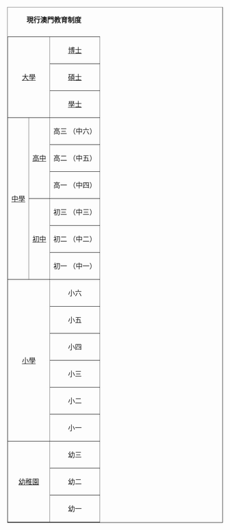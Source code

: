 <table border=1 cellpadding=2 cellspacing=0 align=right style=margin-left:1em class="wikitable">
<caption>'''現行澳門教育制度'''</caption>
<tr align=center><td colspan=2 rowspan=3>[[大學]]<td colspan=2>[[博士]]
<tr align=center><td colspan=2>[[碩士]]
<tr align=center><td colspan=2>[[學士]]
<tr align=center><td rowspan=6>[[中學]]<td rowspan=3>[[高中]]<td colspan=5>高三 （中六）
<tr align=center><td colspan=5>高二 （中五）
<tr align=center><td colspan=5>高一 （中四）
<tr align=center><td rowspan=3>[[初中]]<td colspan=5>初三 （中三）
<tr align=center><td colspan=5>初二 （中二）
<tr align=center><td colspan=5>初一 （中一）
<tr align=center><td colspan=2 rowspan=6>[[小學]]<td colspan=5>小六
<tr align=center><td colspan=5>小五
<tr align=center><td colspan=5>小四
<tr align=center><td colspan=5>小三
<tr align=center><td colspan=5>小二
<tr align=center><td colspan=5>小一
<tr align=center><td colspan=2 rowspan=3>[[幼稚園]]<td colspan=2>幼三
<tr align=center><td colspan=2>幼二
<tr align=center><td colspan=2>幼一
</table>